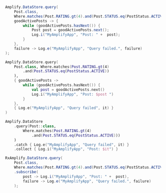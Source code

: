 <BlockSwitcher>
<Block name="Java">

```java
Amplify.DataStore.query(
    Post.class,
    Where.matches(Post.RATING.gt(4).and(Post.STATUS.eq(PostStatus.ACTIVE))),
    goodActivePosts -> {
        while (goodActivePosts.hasNext()) {
            Post post = goodActivePosts.next();
            Log.i("MyAmplifyApp", "Post: " +  post);
        }
    },
    failure -> Log.e("MyAmplifyApp", "Query failed.", failure)
);
```

</Block>
<Block name="Kotlin - Callbacks">

```kotlin
Amplify.DataStore.query(
    Post.class, Where.matches(Post.RATING.gt(4)
        .and(Post.STATUS.eq(PostStatus.ACTIVE))
    ),
    { goodActivePosts ->
        while (goodActivePosts.hasNext()) {
            val post = goodActivePosts.next()
            Log.i("MyAmplifyApp", "Post: $post ")
        }
    },
    { Log.e("MyAmplifyApp", "Query failed", it) }
)
```

</Block>
<Block name="Kotlin - Coroutines">

```kotlin
Amplify.DataStore
    .query(Post::class,
        Where.matches(Post.RATING.gt(4)
            .and(Post.STATUS.eq(PostStatus.ACTIVE)))
    )
    .catch { Log.e("MyAmplifyApp", "Query failed", it) }
    .collect { Log.i("MyAmplifyApp", "Post: $it") }
```

</Block>
<Block name="RxJava">

```java
RxAmplify.DataStore.query(
    Post.class,
    Where.matches(Post.RATING.gt(4).and(Post.STATUS.eq(PostStatus.ACTIVE))))
    .subscribe(
        post -> Log.i("MyAmplifyApp", "Post: " +  post),
        failure -> Log.e("MyAmplifyApp", "Query failed.", failure)
    );
```

</Block>

</BlockSwitcher>
